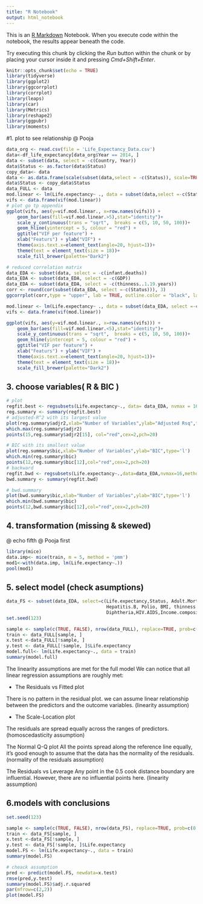 ```yaml
---
title: "R Notebook"
output: html_notebook
---
```


This is an [R Markdown](http://rmarkdown.rstudio.com) Notebook. When you execute code within the notebook, the results appear beneath the code. 

Try executing this chunk by clicking the *Run* button within the chunk or by placing your cursor inside it and pressing *Cmd+Shift+Enter*. 

```r
knitr::opts_chunk$set(echo = TRUE)
library(tidyverse)
library(ggplot2)
library(ggcorrplot)
library(corrplot)
library(leaps)
library(car)
library(Metrics)
library(reshape2)
library(ggpubr)
library(moments)
```
#1. plot to see relationship 
@ Pooja
```r
data_org <- read.csv(file = 'Life_Expectancy_Data.csv')
data<-df_life_expectancy[data_org$Year == 2014, ]
data <- subset(data, select = -c(Country, Year))
data$Status <- as.factor(data$Status)
copy_data<- data
data <- as.data.frame(scale(subset(data,select = -c(Status)), scale=TRUE, center = TRUE))
data$Status <- copy_data$Status
data_FULL <- data
mod.linear <- lm(Life.expectancy~ ., data = subset(data,select =-c(Status)))
vifs <- data.frame(vif(mod.linear))
# plot go tp appendix
ggplot(vifs, aes(y=vif.mod.linear., x=row.names(vifs))) + 
    geom_bar(aes(fill=vif.mod.linear.>5),stat="identity")+
    scale_y_continuous(trans = "sqrt",  breaks = c(5, 10, 50, 100))+
    geom_hline(yintercept = 5, colour = "red") + 
    ggtitle("VIF per feature") +
    xlab("Featurs") + ylab("VIF") +
    theme(axis.text.x=element_text(angle=20, hjust=1))+
    theme(text = element_text(size = 18))+
    scale_fill_brewer(palette="Dark2")
```
```r
# reduced correlation matrix
data_EDA <- subset(data, select = -c(infant.deaths))
data_EDA <- subset(data_EDA, select = -c(GDP))
data_EDA <- subset(data_EDA, select = -c(thinness..1.19.years))
corr <- round(cor(subset(data_EDA, select =-c(Status))), 3)
ggcorrplot(corr,type = "upper", lab = TRUE, outline.color = "black", lab_size = 4, legend.title = "Correlation")
```
```r
mod.linear <- lm(Life.expectancy~ ., data = subset(data_EDA, select =-c(Status)))
vifs <- data.frame(vif(mod.linear))

ggplot(vifs, aes(y=vif.mod.linear., x=row.names(vifs))) + 
    geom_bar(aes(fill=vif.mod.linear.<5),stat="identity")+
    scale_y_continuous(trans = "sqrt",  breaks = c(5, 10, 50, 100))+
    geom_hline(yintercept = 5, colour = "red") + 
    ggtitle("VIF per feature") +
    xlab("Featurs") + ylab("VIF") +
    theme(axis.text.x=element_text(angle=20, hjust=1))+
    theme(text = element_text(size = 18))+
    scale_fill_brewer(palette="Dark2")
```

## 3. choose variables( R & BIC )
```r
# plot 
regfit.best <- regsubsets(Life.expectancy~., data= data_EDA, nvmax = 16)
reg.summary <- summary(regfit.best)
# adjusted-R^2 with its largest value
plot(reg.summary$adjr2,xlab="Number of Variables",ylab="Adjusted Rsq",type="l")
which.max(reg.summary$adjr2)
points(15,reg.summary$adjr2[15], col="red",cex=2,pch=20)

# BIC with its smallest value
plot(reg.summary$bic,xlab="Number of Variables",ylab="BIC",type='l')
which.min(reg.summary$bic)
points(12,reg.summary$bic[12],col="red",cex=2,pch=20)
# backward
regfit.bwd <- regsubsets(Life.expectancy~.,data=data_EDA,nvmax=16,method="backward")
bwd.summary <- summary(regfit.bwd)

# bwd.summary
plot(bwd.summary$bic,xlab="Number of Variables",ylab="BIC",type='l')
which.min(bwd.summary$bic)
points(12,bwd.summary$bic[12],col="red",cex=2,pch=20)
```

## 4. transformation (missing & skewed)
@ echo fifth
@ Pooja first 


```r
library(mice)
data.imp<- mice(train, m = 5, method = 'pmm')
mod1<-with(data.imp, lm(Life.expectancy~.))
pool(mod1)
```

## 5. select model (check asumptions)
```r
data_FS <- subset(data_EDA, select=c(Life.expectancy,Status, Adult.Mortality, percentage.expenditure,
                                     Hepatitis.B, Polio, BMI, thinness.5.9.years, Measles,
                                     Diphtheria,HIV.AIDS,Income.composition.of.resources,Schooling))
set.seed(123)

sample <- sample(c(TRUE, FALSE), nrow(data_FULL), replace=TRUE, prob=c(0.70,0.30))
train <- data_FULL[sample, ]
x.test <-data_FULL[!sample, ]
y.test <- data_FULL[!sample, ]$Life.expectancy
model.full<- lm(Life.expectancy~., data = train)
summary(model.full)
```
The linearity assumptions are met for the full model We can notice that all linear regression assumptions are roughly met:

- The Residuals vs Fitted plot

There is no pattern in the residual plot. we can assume linear relationship between the predictors and the outcome variables. (linearity assumption)

- The Scale-Location plot

The residuals are spread equally across the ranges of predictors. (homoscedasticity assumption)

The Normal Q-Q plot
All the points spread along the reference line equally, it’s good enough to assume that the data has the normality of the residuals.(normality of the residuals assumption)

The Residuals vs Leverage
Any point in the 0.5 cook distance boundary are influential. However, there are no influential points here. (linearity assumption)

## 6.models with conclusions

```r
set.seed(123)

sample <- sample(c(TRUE, FALSE), nrow(data_FS), replace=TRUE, prob=c(0.70,0.30))
train <- data_FS[sample, ]
x.test <-data_FS[!sample, ]
y.test <- data_FS[!sample, ]$Life.expectancy
model.FS <- lm(Life.expectancy~., data = train)
summary(model.FS)

# cheack assumption
pred <- predict(model.FS, newdata=x.test)
rmse(pred,y.test)
summary(model.FS)$adj.r.squared
par(mfrow=c(2,2))
plot(model.FS)
```
